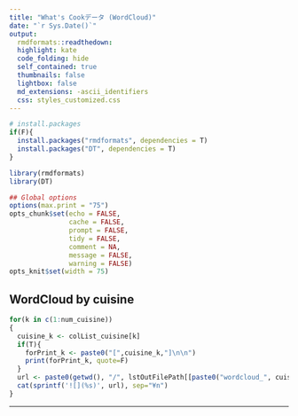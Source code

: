 ---
title: "What's Cookデータ (WordCloud)"
date: "`r Sys.Date()`"
output:
  rmdformats::readthedown:
  highlight: kate
  code_folding: hide
  self_contained: true
  thumbnails: false
  lightbox: false
  md_extensions: -ascii_identifiers
  css: styles_customized.css
---
  
```{r knitr_init, echo=FALSE, results="asis", cache=FALSE}
# install.packages
if(F){
  install.packages("rmdformats", dependencies = T)
  install.packages("DT", dependencies = T)
}

library(rmdformats)
library(DT)

## Global options
options(max.print = "75")
opts_chunk$set(echo = FALSE,
               cache = FALSE,
               prompt = FALSE,
               tidy = FALSE,
               comment = NA,
               message = FALSE,
               warning = FALSE)
opts_knit$set(width = 75)
```


## WordCloud by cuisine
```{r results="asis", echo=F}
for(k in c(1:num_cuisine))
{
  cuisine_k <- colList_cuisine[k]
  if(T){
    forPrint_k <- paste0("[",cuisine_k,"]\n\n")
    print(forPrint_k, quote=F)
  }
  url <- paste0(getwd(), "/", lstOutFilePath[[paste0("wordcloud_", cuisine_k)]])
  cat(sprintf('![](%s)', url), sep="¥n")
}
```

***
